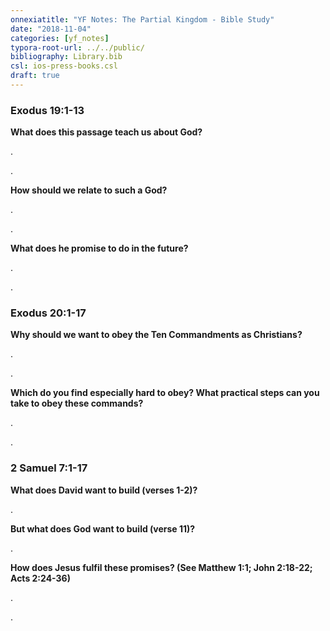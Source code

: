 ```yaml
---
onnexiatitle: "YF Notes: The Partial Kingdom - Bible Study"
date: "2018-11-04"
categories: [yf_notes]
typora-root-url: ../../public/
bibliography: Library.bib
csl: ios-press-books.csl
draft: true
---
```


###  Exodus 19:1-13

**What does this passage teach us about God?**

.

.

**How should we relate to such a God?**

.

.

**What does he promise to do in the future?**

.

.

### Exodus 20:1-17

**Why should we want to obey the Ten Commandments as Christians?**

.

.

**Which do you find especially hard to obey? What practical steps can you take to obey these commands?**

.

.

### 2 Samuel 7:1-17

**What does David want to build (verses 1-2)?**

.

**But what does God want to build (verse 11)?**

. 

**How does Jesus fulfil these promises? (See Matthew 1:1; John 2:18-22; Acts 2:24-36)**

.

.

